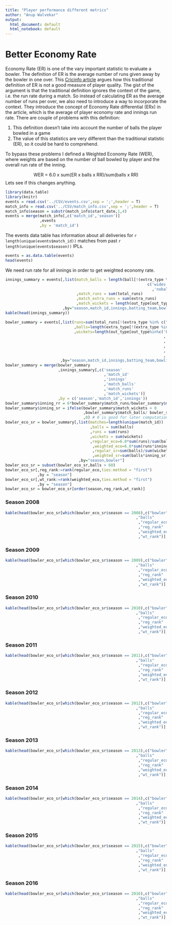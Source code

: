 ```yaml
---
title: "Player performance different metrics"
author: "Anup Walvekar"
output:
  html_document: default
  html_notebook: default
---
```

# Better Economy Rate
Economy Rate (ER) is one of the vary important statistic to evaluate a bowler. The definition of ER is the average number of runs given away by the bowler in one over. This [Cricinfo article](http://www.espncricinfo.com/blogs/content/story/1084584.html) argues how this traditional definition of ER is not a good measure of player quality. The gist of the argument is that the traditional definition ignores the context of the game, i.e. the run rate during a match. So instead of calculating ER as the average number of runs per over, we also need to introduce a way to incorporate the context. They introduce the concept of Economy Rate differential (ERx) in the article, which is the average of player economy rate and innings run rate. There are couple of problems with this definition:

1. This definition doesn't take into account the number of balls the player bowled in a game
2. The value of this statistics are very different than the traditional statistic (ER), so it could be hard to comprehend.

To bypass these problems I defined a Weighted Economy Rate (WER), where weights are based on the number of ball bowled by player and the overall run rate of the inning.

$$ \mbox{WER = 6.0 x sum(ER x balls x RR)/sum(balls x RR)} $$
Lets see if this changes anything.

```r
library(data.table)
library(knitr)
events = read.csv('../CSV/events.csv',sep = ';',header = T)
match_info = read.csv('../CSV/match_info.csv',sep = ';',header = T)
match_info$season = substr(match_info$start_date,1,4)
events = merge(match_info[,c('match_id','season')]
               ,events
               ,by = 'match_id')
```

The events data table has information about all deliveries for `r length(unique(events$match_id))` matches from past `r length(unique(events$season))` IPLs.

```r
events = as.data.table(events)
head(events)
```

We need run rate for all innings in order to get weighted economy rate.
```r
innings_summary = events[,list(match_balls = length(ball[!(extra_type %in%
                                                              c('wides'
                                                                ,'noballs'))])
                               ,match_runs = sum(total_runs)
                               ,match_extra_runs = sum(extra_runs)
                               ,match_wickets = length(out_type[out_type != 'none']))
                         ,by="season,match_id,innings,batting_team,bowling_team"]
kable(head(innings_summary))
```




```r
bowler_summary = events[,list(runs=sum(total_runs[!(extra_type %in% c("byes","legbyes"))])
                              ,balls=length(extra_type[!(extra_type %in% c('noballs','wides'))])
                              ,wickets=length(out_type[out_type%in%c('bowled'
                                                                     ,'caught'
                                                                     ,'caught and bowled'
                                                                     ,'hit wicket'
                                                                     ,'lbw'
                                                                     ,'stumped')]))
                        ,by="season,match_id,innings,batting_team,bowling_team,bowler"]
bowler_summary = merge(bowler_summary
                       ,innings_summary[,c('season'
                                           ,'match_id'
                                           ,'innings'
                                           ,'match_balls'
                                           ,'match_runs'
                                           ,'match_wickets')]
                       ,by = c('season','match_id','innings'))
bowler_summary$inning_rr = 6*bowler_summary$match_runs/bowler_summary$match_balls
bowler_summary$inning_sr = ifelse(bowler_summary$match_wickets > 0
                                  ,bowler_summary$match_balls/ bowler_summary$match_wickets
                                  ,0) # 0 is good for later computation
bowler_eco_sr = bowler_summary[,list(matches=length(unique(match_id))
                                     ,balls = sum(balls)
                                     ,runs = sum(runs)
                                     ,wickets = sum(wickets)
                                     ,regular_eco=6.0*sum(runs)/sum(balls)
                                      ,weighted_eco=6.0*sum(runs*inning_rr)/ sum(balls*inning_rr)
                                      ,regular_sr=sum(balls)/sum(wickets)
                                      ,weighted_sr=sum(balls*inning_sr)/ sum(wickets*inning_sr))
                                ,by="season,bowler"]
bowler_eco_sr = subset(bowler_eco_sr,balls > 60)
bowler_eco_sr[,reg_rank:=rank(regular_eco,ties.method = "first")
              ,by = "season"]
bowler_eco_sr[,wt_rank:=rank(weighted_eco,ties.method = "first")
              ,by = "season"]
bowler_eco_sr = bowler_eco_sr[order(season,reg_rank,wt_rank)]
```

### Season 2008

```r
kable(head(bowler_eco_sr[which(bowler_eco_sr$season == 2008),c("bowler"
                                                         ,"balls"
                                                          ,"regular_eco"
                                                          ,"reg_rank"
                                                          ,"weighted_eco"
                                                          ,"wt_rank")],n = 10))
```

### Season 2009

```r
kable(head(bowler_eco_sr[which(bowler_eco_sr$season == 2009),c("bowler"
                                                         ,"balls"
                                                          ,"regular_eco"
                                                          ,"reg_rank"
                                                          ,"weighted_eco"
                                                          ,"wt_rank")],n = 10))
```

### Season 2010

```r
kable(head(bowler_eco_sr[which(bowler_eco_sr$season == 2010),c("bowler"
                                                         ,"balls"
                                                          ,"regular_eco"
                                                          ,"reg_rank"
                                                          ,"weighted_eco"
                                                          ,"wt_rank")],n = 10))
```

### Season 2011

```r
kable(head(bowler_eco_sr[which(bowler_eco_sr$season == 2011),c("bowler"
                                                         ,"balls"
                                                          ,"regular_eco"
                                                          ,"reg_rank"
                                                          ,"weighted_eco"
                                                          ,"wt_rank")],n = 10))
```

### Season 2012

```r
kable(head(bowler_eco_sr[which(bowler_eco_sr$season == 2012),c("bowler"
                                                         ,"balls"
                                                          ,"regular_eco"
                                                          ,"reg_rank"
                                                          ,"weighted_eco"
                                                          ,"wt_rank")],n = 10))
```

### Season 2013

```r
kable(head(bowler_eco_sr[which(bowler_eco_sr$season == 2013),c("bowler"
                                                         ,"balls"
                                                          ,"regular_eco"
                                                          ,"reg_rank"
                                                          ,"weighted_eco"
                                                          ,"wt_rank")],n = 10))
```

### Season 2014

```r
kable(head(bowler_eco_sr[which(bowler_eco_sr$season == 2014),c("bowler"
                                                         ,"balls"
                                                          ,"regular_eco"
                                                          ,"reg_rank"
                                                          ,"weighted_eco"
                                                          ,"wt_rank")],n = 10))
```

### Season 2015

```r
kable(head(bowler_eco_sr[which(bowler_eco_sr$season == 2015),c("bowler"
                                                         ,"balls"
                                                          ,"regular_eco"
                                                          ,"reg_rank"
                                                          ,"weighted_eco"
                                                          ,"wt_rank")],n = 10))
```

### Season 2016

```r
kable(head(bowler_eco_sr[which(bowler_eco_sr$season == 2016),c("bowler"
                                                         ,"balls"
                                                          ,"regular_eco"
                                                          ,"reg_rank"
                                                          ,"weighted_eco"
                                                          ,"wt_rank")],n = 10))
```

